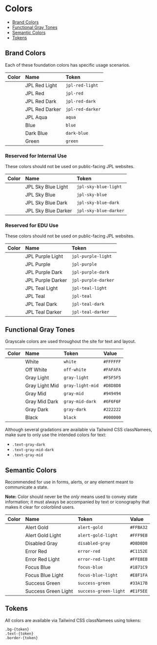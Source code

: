 
<Meta title="Foundation/Colors" />

# Colors

- [Brand Colors](#brand-colors)
- [Functional Gray Tones](#functional-gray-tones)
- [Semantic Colors](#semantic-colors)
- [Tokens](#tokens)

<span id="brand-colors"></span>

## Brand Colors

Each of these foundation colors has specific usage scenarios.

| Color                                         | Name           | Token            |
| :-------------------------------------------- | :------------- | :--------------- |
| <div className="bg-jpl-red-light p-4"></div>  | JPL Red Light  | `jpl-red-light`  |
| <div className="bg-jpl-red p-4"></div>        | JPL Red        | `jpl-red`        |
| <div className="bg-jpl-red-dark p-4"></div>   | JPL Red Dark   | `jpl-red-dark`   |
| <div className="bg-jpl-red-darker p-4"></div> | JPL Red Darker | `jpl-red-darker` |
| <div className="bg-jpl-aqua p-4"></div>       | JPL Aqua       | `aqua`           |
| <div className="bg-blue p-4"></div>           | Blue           | `blue`           |
| <div className="bg-dark-blue p-4"></div>      | Dark Blue      | `dark-blue`      |
| <div className="bg-green p-4"></div>          | Green          | `green`          |

### Reserved for Internal Use

These colors should not be used on public-facing JPL websites.

| Color                                              | Name                | Token                 |
| :------------------------------------------------- | :------------------ | :-------------------- |
| <div className="bg-jpl-sky-blue-light p-4"></div>  | JPL Sky Blue Light  | `jpl-sky-blue-light`  |
| <div className="bg-jpl-sky-blue p-4"></div>        | JPL Sky Blue        | `jpl-sky-blue`        |
| <div className="bg-jpl-sky-blue-dark p-4"></div>   | JPL Sky Blue Dark   | `jpl-sky-blue-dark`   |
| <div className="bg-jpl-sky-blue-darker p-4"></div> | JPL Sky Blue Darker | `jpl-sky-blue-darker` |

### Reserved for EDU Use

These colors should not be used on public-facing JPL websites.

| Color                                            | Name              | Token               |
| :----------------------------------------------- | :---------------- | :------------------ |
| <div className="bg-jpl-purple-light p-4"></div>  | JPL Purple Light  | `jpl-purple-light`  |
| <div className="bg-jpl-purple p-4"></div>        | JPL Purple        | `jpl-purple`        |
| <div className="bg-jpl-purple-dark p-4"></div>   | JPL Purple Dark   | `jpl-purple-dark`   |
| <div className="bg-jpl-purple-darker p-4"></div> | JPL Purple Darker | `jpl-purple-darker` |
| <div className="bg-jpl-teal-light p-4"></div>    | JPL Teal Light    | `jpl-teal-light`    |
| <div className="bg-jpl-teal p-4"></div>          | JPL Teal          | `jpl-teal`          |
| <div className="bg-jpl-teal-dark p-4"></div>     | JPL Teal Dark     | `jpl-teal-dark`     |
| <div className="bg-jpl-teal-darker p-4"></div>   | JPL Teal Darker   | `jpl-teal-darker`   |

<span id="functional-gray-tones"></span>

## Functional Gray Tones

Grayscale colors are used throughout the site for text and layout.

| Color                                         | Name           | Token            | Value     |
| :-------------------------------------------- | :------------- | :--------------- | :-------- |
| <div className="bg-white p-4"></div>          | White          | `white`          | `#FFFFFF` |
| <div className="bg-off-white p-4"></div>      | Off White      | `off-white`      | `#FAFAFA` |
| <div className="bg-gray-light p-4"></div>     | Gray Light     | `gray-light`     | `#F5F5F5` |
| <div className="bg-gray-light-mid p-4"></div> | Gray Light Mid | `gray-light-mid` | `#D8D8D8` |
| <div className="bg-gray-mid p-4"></div>       | Gray Mid       | `gray-mid`       | `#949494` |
| <div className="bg-gray-mid-dark p-4"></div>  | Gray Mid Dark  | `gray-mid-dark`  | `#6F6F6F` |
| <div className="bg-gray-dark p-4"></div>      | Gray Dark      | `gray-dark`      | `#222222` |
| <div className="bg-black p-4"></div>          | Black          | `black`          | `#000000` |

Although several gradations are available via Tailwind CSS classNamees, make sure to only use the intended colors for text:

- <div className="w-3 h-3 bg-gray-dark inline-block"></div>
  <code>.text-gray-dark</code>
- <div className="w-3 h-3 bg-gray-mid-dark inline-block"></div>
  <code>.text-gray-mid-dark</code>
- <div className="w-3 h-3 bg-gray-mid inline-block"></div>
  <code>.text-gray-mid</code>

<span id="semantic-colors"></span>

## Semantic Colors

Recommended for use in forms, alerts, or any element meant to communicate a state.

**Note:** Color should never be the _only_ means used to convey state information;
it must always be accompanied by text or iconography that makes it clear for colorblind users.

| Color                                              | Name                | Token                 | Value     |
| :------------------------------------------------- | :------------------ | :-------------------- | :-------- |
| <div className="bg-alert-gold p-4"></div>          | Alert Gold          | `alert-gold`          | `#FFBA32` |
| <div className="bg-alert-gold-light p-4"></div>    | Alert Gold Light    | `alert-gold-light`    | `#FFF9EB` |
| <div className="bg-disabled-gray p-4"></div>       | Disabled Gray       | `disabled-gray`       | `#D8D8D8` |
| <div className="bg-error-red p-4"></div>           | Error Red           | `error-red`           | `#C1152E` |
| <div className="bg-error-red-light p-4"></div>     | Error Red Light     | `error-red-light`     | `#FFE8EB` |
| <div className="bg-focus-blue p-4"></div>          | Focus Blue          | `focus-blue`          | `#1871C9` |
| <div className="bg-focus-blue-light p-4"></div>    | Focus Blue Light    | `focus-blue-light`    | `#E8F1FA` |
| <div className="bg-success-green p-4"></div>       | Success Green       | `success-green`       | `#33A17B` |
| <div className="bg-success-green-light p-4"></div> | Success Green Light | `success-green-light` | `#E1F5EE` |

<span id="tokens"></span>

## Tokens

All colors are available via Tailwind CSS classNamees using tokens:

```
.bg-{token}
.text-{token}
.border-{token}
```
